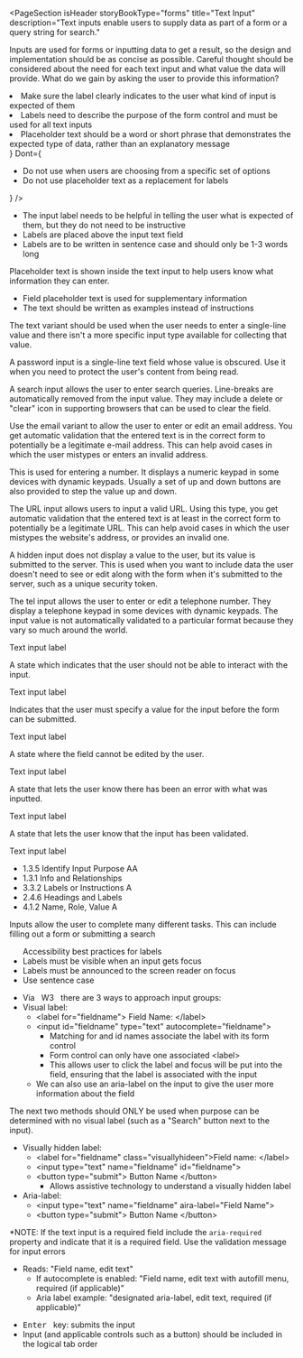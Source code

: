
<PageSection
  isHeader
  storyBookType="forms"
  title="Text Input"
  description="Text inputs enable users to supply data as part of a form or a query string for search."
></PageSection>

<PageSection title="Usage">
  <p>
    Inputs are used for forms or inputting data to get a result, so the design and implementation
    should be as concise as possible. Careful thought should be considered about the need for each
    text input and what value the data will provide. What do we gain by asking the user to provide
    this information?
  </p>
</PageSection>

<PageSection title="Best practices">
  <BestPractices
    Do={
      <ul>
        <li>
          Make sure the label clearly indicates to the user what kind of input is expected of them
        </li>
        <li>
          Labels need to describe the purpose of the form control and must be used for all text
          inputs
        </li>
        <li>
          Placeholder text should be a word or short phrase that demonstrates the expected type of
          data, rather than an explanatory message
        </li>
      </ul>
    }
    Dont={
      <ul>
        <li>Do not use when users are choosing from a specific set of options</li>
        <li>Do not use placeholder text as a replacement for labels</li>
      </ul>
    }
  />
</PageSection>

<PageSection title="Content guidelines">
  <PageSection subSectionLevel={1} title="Labels">
    <ul>
      <li>
        The input label needs to be helpful in telling the user what is expected of them, but they
        do not need to be instructive
      </li>
      <li>Labels are placed above the input text field</li>
      <li>Labels are to be written in sentence case and should only be 1-3 words long</li>
    </ul>
  </PageSection>
  <PageSection subSectionLevel={1} title="Placeholder text">
    <p>
      Placeholder text is shown inside the text input to help users know what information they can
      enter.
    </p>
    <ul>
      <li>Field placeholder text is used for supplementary information</li>
      <li>The text should be written as examples instead of instructions</li>
    </ul>
  </PageSection>
</PageSection>

<PageSection title="Variants">
  <PageSection subSectionLevel={1} title="Text">
    <p>
      The text variant should be used when the user needs to enter a single-line value and there
      isn't a more specific input type available for collecting that value.
    </p>
  </PageSection>
  <PageSection subSectionLevel={1} title="Password">
    <p>
      A password input is a single-line text field whose value is obscured. Use it when you need to
      protect the user's content from being read.
    </p>
  </PageSection>
  <PageSection subSectionLevel={1} title="Email">
    <p>
      A search input allows the user to enter search queries. Line-breaks are automatically removed
      from the input value. They may include a delete or "clear" icon in supporting browsers that
      can be used to clear the field.
    </p>
  </PageSection>
  <PageSection subSectionLevel={1} title="Search">
    <p>
      Use the email variant to allow the user to enter or edit an email address. You get automatic
      validation that the entered text is in the correct form to potentially be a legitimate e-mail
      address. This can help avoid cases in which the user mistypes or enters an invalid address.
    </p>
  </PageSection>
  <PageSection subSectionLevel={1} title="Number">
    <p>
      This is used for entering a number. It displays a numeric keypad in some devices with dynamic
      keypads. Usually a set of up and down buttons are also provided to step the value up and down.
    </p>
  </PageSection>
  <PageSection subSectionLevel={1} title="URL">
    <p>
      The URL input allows users to input a valid URL. Using this type, you get automatic validation
      that the entered text is at least in the correct form to potentially be a legitimate URL. This
      can help avoid cases in which the user mistypes the website's address, or provides an invalid
      one.
    </p>
  </PageSection>
  <PageSection subSectionLevel={1} title="Hidden">
    <p>
      A hidden input does not display a value to the user, but its value is submitted to the server.
      This is used when you want to include data the user doesn't need to see or edit along with the
      form when it's submitted to the server, such as a unique security token.
    </p>
  </PageSection>
  <PageSection subSectionLevel={1} title="Tel">
    <p>
      The tel input allows the user to enter or edit a telephone number. They display a telephone
      keypad in some devices with dynamic keypads. The input value is not automatically validated to
      a particular format because they vary so much around the world.
    </p>
  </PageSection>
</PageSection>

<PageSection title="State">
  <PageSection subSectionLevel={1} title="Default">
    <Canvas>
      <PharosTextInput>
        <span slot="label">Text input label</span>
      </PharosTextInput>
    </Canvas>
  </PageSection>
  <PageSection subSectionLevel={1} title="Disabled">
    <p>A state which indicates that the user should not be able to interact with the input.</p>
    <Canvas>
      <PharosTextInput disabled>
        <span slot="label">Text input label</span>
      </PharosTextInput>
    </Canvas>
  </PageSection>
  <PageSection subSectionLevel={1} title="Required">
    <p>
      Indicates that the user must specify a value for the input before the form can be submitted.
    </p>
    <Canvas>
      <PharosTextInput required>
        <span slot="label">Text input label</span>
      </PharosTextInput>
    </Canvas>
  </PageSection>
  <PageSection subSectionLevel={1} title="Read-only">
    <p>A state where the field cannot be edited by the user.</p>
    <Canvas>
      <PharosTextInput readonly>
        <span slot="label">Text input label</span>
      </PharosTextInput>
    </Canvas>
  </PageSection>
  <PageSection subSectionLevel={1} title="Error">
    <p>A state that lets the user know there has been an error with what was inputted.</p>
    <Canvas>
      <PharosTextInput required invalidated message="This field is required">
        <span slot="label">Text input label</span>
      </PharosTextInput>
    </Canvas>
  </PageSection>
  <PageSection subSectionLevel={1} title="Validated">
    <p>A state that lets the user know that the input has been validated.</p>
    <Canvas>
      <PharosTextInput required value="I have text" validated>
        <span slot="label">Text input label</span>
      </PharosTextInput>
    </Canvas>
  </PageSection>
</PageSection>

<PageSection title="Accessibility">
  <PageSection subSectionLevel={1} title="Relevant WCAG guidelines">
    <ul>
      <li>
        <PharosLink href="https://www.w3.org/WAI/WCAG21/Understanding/identify-input-purpose">
          1.3.5 Identify Input Purpose AA
        </PharosLink>
      </li>
      <li>
        <PharosLink href="https://www.w3.org/WAI/WCAG21/Understanding/info-and-relationships.html">
          1.3.1 Info and Relationships
        </PharosLink>
      </li>
      <li>
        <PharosLink href="https://www.w3.org/WAI/WCAG21/Understanding/labels-or-instructions">
          3.3.2 Labels or Instructions A
        </PharosLink>
      </li>
      <li>
        <PharosLink href="https://www.w3.org/WAI/WCAG21/Understanding/headings-and-labels.html">
          2.4.6 Headings and Labels
        </PharosLink>
      </li>
      <li>
        <PharosLink href="https://www.w3.org/WAI/WCAG21/Understanding/name-role-value">
          4.1.2 Name, Role, Value A
        </PharosLink>
      </li>
    </ul>
  </PageSection>
  <PageSection subSectionLevel={1} title="Importance">
    Inputs allow the user to complete many different tasks. This can include filling out a form or
    submitting a search
  </PageSection>
  <ul>
    <PharosHeading level={'3'} preset={'2'}>
      Accessibility best practices for labels
    </PharosHeading>
    <li>Labels must be visible when an input gets focus</li>
    <li>Labels must be announced to the screen reader on focus</li>
    <li>Use sentence case</li>
  </ul>
  <PageSection subSectionLevel={1} title="Code expectations">
    <ul>
      <li>
        Via &nbsp;
        <PharosLink href="https://www.w3.org/WAI/tutorials/forms/labels/">W3</PharosLink>
        &nbsp; there are 3 ways to approach input groups:
      </li>
      <li>
        Visual label:
        <ul>
          <li> &lt;label for="fieldname"&gt; Field Name: &lt;/label&gt; </li>
          <li>
            &lt;input id="fieldname" type="text" autocomplete="fieldname"&gt;
            <ul>
              <li> Matching for and id names associate the label with its form control </li>
              <li> Form control can only have one associated &lt;label&gt; </li>
              <li>
                This allows user to click the label and focus will be put into the field, ensuring
                that the label is associated with the input
              </li>
            </ul>
          </li>
          <li>
            We can also use an aria-label on the input to give the user more information about the
            field
          </li>
        </ul>
      </li>
    </ul>
    The next two methods should ONLY be used when purpose can be determined with no visual label (such
    as a "Search" button next to the input).
    <ul>
      <li>
        Visually hidden label:
        <ul>
          <li> &lt;label for="fieldname" class="visuallyhideen"&gt;Field name: &lt;/label&gt; </li>
          <li> &lt;input type="text" name="fieldname" id="fieldname"&gt; </li>
          <li>
            &lt;button type="submit"&gt; Button Name &lt;/button&gt;
            <ul>
              <li>Allows assistive technology to understand a visually hidden label</li>
            </ul>
          </li>
        </ul>
      </li>
      <li>
        Aria-label:
        <ul>
          <li> &lt;input type="text" name="fieldname" aira-label="Field Name"&gt; </li>
          <li> &lt;button type="submit"&gt; Button Name &lt;/button&gt; </li>
        </ul>
      </li>
    </ul>
    *NOTE: If the text input is a required field include the <code>aria-required</code> property and
    indicate that it is a required field. Use the validation message for input errors
  </PageSection>
  <PageSection subSectionLevel={1} title="Expected actions">
    <PageSection subSectionLevel={2} title="Screen reader">
      <ul>
        <li>
          Reads: "Field name, edit text"
          <ul>
            <li>
              If autocomplete is enabled: "Field name, edit text with autofill menu, required (if
              applicable)"
            </li>
            <li>
              Aria label example: "designated aria-label, edit text, required (if applicable)"
            </li>
          </ul>
        </li>
      </ul>
    </PageSection>
    <PageSection subSectionLevel={2} title="Keyboard">
      <ul>
        <li>
          <kbd>Enter</kbd> &nbsp; key: submits the input
        </li>
        <li>
          Input (and applicable controls such as a button) should be included in the logical tab
          order
        </li>
      </ul>
    </PageSection>
  </PageSection>
</PageSection>
